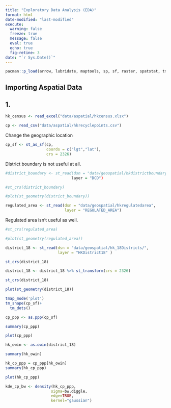 ```yaml
---
title: "Exploratory Data Analysis (EDA)"
format: html
date-modified: "last-modified"
execute:  
  warning: false
  freeze: true
  message: false 
  eval: true 
  echo: true 
  fig-retine: 3
date: "`r Sys.Date()`"
---
```


```r
pacman::p_load(arrow, lubridate, maptools, sp, sf, raster, spatstat, tmap, classInt, viridis, tidyverse, spNetwork, readxl)
```

## Importing Aspatial Data

## 1.

```r
hk_census <- read_excel("data/aspatial/hkcensus.xlsx")
```

```r
cp <- read_csv("data/aspatial/hkrecyclepoints.csv")
```

Change the geographic location

```r
cp_sf <- st_as_sf(cp, 
                  coords = c("lgt","lat"), 
                  crs = 2326)
```

DIstrict boundary is not useful at all.

```r
#district_boundary <- st_read(dsn = "data/geospatial/hkdistrictboundary",
                             layer = "DCD")
```

```r
#st_crs(district_boundary)
```

```r
#plot(st_geometry(district_boundary))
```

```r
regulated_area <- st_read(dsn = "data/geospatial/hkregulatedarea",
                          layer = "REGULATED_AREA")
```

Regulated area isn't useful as well.

```r
#st_crs(regulated_area)
```

```r
#plot(st_geometry(regulated_area))
```

```r
district_18 <- st_read(dsn = "data/geospatial/hk_18Districts/",
                       layer = "HKDistrict18" )
```

```r
st_crs(district_18)
```

```r
district_18 <- district_18 %>% st_transform(crs = 2326)
```

```r
st_crs(district_18)
```

```r
plot(st_geometry(district_18))
```

```r
tmap_mode('plot')
tm_shape(cp_sf)+
  tm_dots()
```

```r
cp_ppp <- as.ppp(cp_sf)
```

```r
summary(cp_ppp)
```

```r
plot(cp_ppp)
```

```r
hk_owin <- as.owin(district_18) 
```

```r
summary(hk_owin)
```

```r
hk_cp_ppp = cp_ppp[hk_owin]
summary(hk_cp_ppp)
```

```r
plot(hk_cp_ppp)
```

```r
kde_cp_bw <- density(hk_cp_ppp,
                    sigma=bw.diggle,
                    edge=TRUE,
                    kernel="gaussian") 
```
